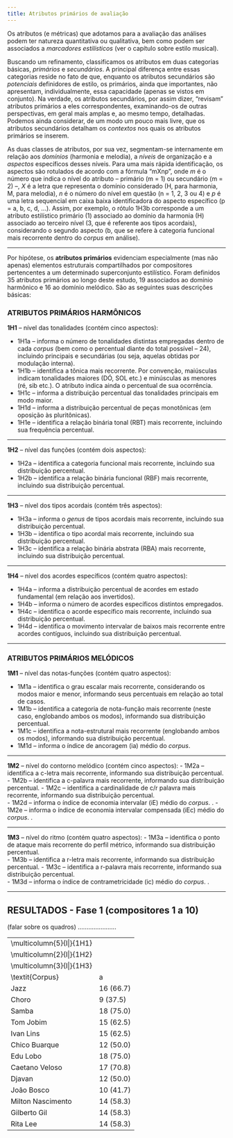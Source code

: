 ```yaml
---
title: Atributos primários de avaliação
---
```

Os atributos (e métricas) que adotamos para a avaliação das análises podem ter natureza quantitativa ou qualitativa, bem como podem ser associados a *marcadores estilísticos* (ver o capítulo sobre estilo musical). 

Buscando um refinamento, classificamos os atributos em duas categorias básicas, *primários* e *secundários*. A principal diferença entre essas categorias reside no fato de que, enquanto os atributos secundários são *potenciais* definidores de estilo, os primários, ainda que importantes, não apresentam, individualmente, essa capacidade (apenas se vistos em conjunto). Na verdade, os atributos secundários, por assim dizer, "revisam" atributos primários a eles correspondentes, examinando-os de outras perspectivas, em geral mais amplas e, ao mesmo tempo, detalhadas. Podemos ainda considerar, de um modo um pouco mais livre, que os atributos secundários detalham os *contextos* nos quais os atributos primários se inserem.

As duas classes de atributos, por sua vez, segmentam-se internamente em relação aos *domínios* (harmonia e melodia), a *níveis* de organização e a *aspectos* específicos desses níveis. Para uma mais rápida identificação, os aspectos são rotulados de acordo com a fórmula "mXnp", onde *m* é o número que indica o nível do atributo -- primário (m = 1) ou secundário (m = 2) --, *X* é a letra que representa o domínio considerado (H, para harmonia, M, para melodia), *n* é o número do nível em questão (n = 1, 2, 3 ou 4) e *p* é uma letra sequencial em caixa baixa identificadora do aspecto específico (p = a, b, c, d, ...). Assim, por exemplo, o rótulo 1H3b corresponde a um atributo estilístico primário (1) associado ao domínio da harmonia (H) associado ao terceiro nível (3, que é referente aos tipos acordais), considerando o segundo aspecto (b, que se refere à categoria funcional mais recorrente dentro do *corpus* em análise).

---

Por hipótese, os **atributos primários** evidenciam especialmente (mas não apenas) elementos estruturais compartilhados por compositores pertencentes a um determinado superconjunto estilístico. Foram definidos 35 atributos primários ao longo deste estudo, 19 associados ao domínio harmônico e 16 ao domínio melódico. São as seguintes suas descrições básicas:

### ATRIBUTOS PRIMÁRIOS HARMÔNICOS
**1H1** -- nível das tonalidades (contém cinco aspectos):

- 1H1a -- informa o número de tonalidades distintas empregadas dentro de cada *corpus* (bem como o percentual diante do total possível -- 24), incluindo principais e secundárias (ou seja, aquelas obtidas por modulação interna).
- 1H1b -- identifica a tônica mais recorrente. Por convenção, maiúsculas indicam tonalidades maiores (DÓ, SOL etc.) e minúsculas as menores (ré, sib etc.). O atributo indica ainda o percentual de sua ocorrência.  
- 1H1c -- informa a distribuição percentual das tonalidades principais em modo maior.         
- 1H1d -- informa a distribuição percentual de peças monotônicas (em oposição às pluritônicas).             
- 1H1e -- identifica a relação binária tonal (RBT) mais recorrente, incluindo sua frequência percentual. 

---

**1H2** -- nível das funções (contém dois aspectos):

- 1H2a -- identifica a categoria funcional mais recorrente, incluindo sua distribuição percentual.  
- 1H2b -- identifica a relação binária funcional (RBF) mais recorrente, incluindo sua distribuição percentual.    

---

**1H3** -- nível dos tipos acordais (contém três aspectos):

- 1H3a -- informa o *genus* de tipos acordais mais recorrente, incluindo sua distribuição percentual.  
- 1H3b -- identifica o tipo acordal mais recorrente, incluindo sua distribuição percentual.         
- 1H3c -- identifica a relação binária abstrata (RBA) mais recorrente, incluindo sua distribuição percentual.

---

**1H4** -- nível dos acordes específicos (contém quatro aspectos):

- 1H4a -- informa a distribuição percentual de acordes em estado fundamental (em relação aos invertidos). 
- 1H4b -- informa o número de acordes específicos distintos empregados.     
- 1H4c -- identifica o acorde específico mais recorrente, incluindo sua distribuição percentual.        
- 1H4d -- identifica o movimento intervalar de baixos mais recorrente entre acordes contíguos, incluindo sua distribuição percentual.   

------

### ATRIBUTOS PRIMÁRIOS MELÓDICOS
**1M1** -- nível das notas-funções (contém quatro aspectos):

- 1M1a -- identifica o grau escalar mais recorrente, considerando os modos maior e menor, informando seus percentuais em relação ao total de casos.
- 1M1b -- identifica a categoria de nota-função mais recorrente (neste caso, englobando ambos os modos), informando sua distribuição percentual.           
- 1M1c -- identifica a nota-estrutural mais recorrente (englobando ambos os modos), informando sua distribuição percentual.           
- 1M1d -- informa o índice de ancoragem (ia) médio do *corpus*.   

---

**1M2** -- nível do contorno melódico (contém cinco aspectos):
- 1M2a -- identifica a c-letra mais recorrente, informando sua distribuição percentual.     
- 1M2b -- identifica a c-palavra mais recorrente, informando sua distribuição percentual. 
- 1M2c -- identifica a cardinalidade de c/r palavra mais recorrente, informando sua distribuição percentual.  
- 1M2d -- informa o índice de economia intervalar (iE) médio do *corpus*. .
- 1M2e -- informa o índice de economia intervalar compensada (iEc) médio do *corpus*. . 

---

**1M3** -- nível do ritmo (contém quatro aspectos):
- 1M3a -- identifica o ponto de ataque mais recorrente do perfil métrico, informando sua distribuição percentual.    
- 1M3b -- identifica a r-letra mais recorrente, informando sua distribuição percentual. 
- 1M3c -- identifica a r-palavra mais recorrente, informando sua distribuição percentual.  
- 1M3d -- informa o índice de contrametricidade (ic) médio do *corpus*. .

---------------------------------

## RESULTADOS - Fase 1 (compositores 1 a 10)

(falar sobre os quadros) ......................

|                                  |              |
|----------------------------------|--------------|
| \\multicolumn\{5\}\{l\|\}\{1H1\} |              |
| \\multicolumn\{2\}\{l\|\}\{1H2\} |              |
| \\multicolumn\{3\}\{l\|\}\{1H3\} |              |
| \\textit\{Corpus\}               | a            | b               | c     | d     | e                      | a           | b              | a           | b            | c               | a     | b   | c               | d           |
| Jazz                             | 16 \(66\.7\) | DÓ \(26\.5\)    | 83\.7 | 46\.0 | M4M \(18\.6\)          | I \(19\.6\) | V\|I \(11\.2\) | Y \(37\.0\) | Y0 \(20\.0\) | z\|5Y \(16\.8\) | 98\.7 | 241 | Gm7 \(3\.3\)    | 5 \(49\.3\) |
| Choro                            | 9 \(37\.5\)  | FÁ \(36\.0\)    | 72\.0 | \-    | M5M \(29\.0\)          | I \(27\.8\) | V\|I \(15\.7\) | Y \(43\.0\) | v0 \(42\.3\) | Y\|5v \(13\.9\) | 77\.7 | 89  | F \(9\.1\)      | 5 \(33\.6\) |
| Samba                            | 18 \(75\.0\) | SOL \(18\.0\)   | 80\.0 | 86\.0 | M9m \(38\.5\)          | I \(28\.6\) | V\|I \(17\.1\) | Y \(45\.6\) | Y0 \(44\.7\) | Y\|5V \(15\.2\) | 74\.3 | 85  | G7 \(7\.6\)     | 5 \(38\.1\) |
| Tom Jobim                        | 15 \(62\.5\) | DÓ \(20\.0\)    | 76\.0 | 52\.0 | M3M \(11\.5\)          | I \(20\.1\) | V\|I \(5\.6\)  | Y \(36\.1\) | z0 \(17\.6\) | z\|5Y \(9\.0\)  | 92\.2 | 360 | Dm7 \(3\.6\)    | 5 \(32\.4\) |
| Ivan Lins                        | 15 \(62\.5\) | LÁ \(16\.0\)    | 84\.0 | 40\.0 | M3M \(16\.3\)          | I \(20\.8\) | V\|I \(7\.0\)  | Y \(41\.3\) | z2 \(10\.4\) | Y\|0Y \(12\.3\) | 88\.1 | 337 | Bm7\.9 \(1\.9\) | 5 \(33\.1\) |
| Chico Buarque                    | 12 \(50\.0\) | DÓ \(18\.4\)    | 69\.4 | 60\.0 | M9m \(14\.9\)          | V \(17\.3\) | V\|I \(9\.1\)  | Y \(42\.3\) | Y0 \(20\.4\) | z\|5Y \(8\.6\)  | 78\.4 | 230 | A7 \(4\.3\)     | 5 \(30\.4\) |
| Edu Lobo                         | 18 \(75\.0\) | DÓ/RÉ \(12\.0\) | 54\.0 | 44\.0 | M4M \(12\.2\)          | I \(22\.7\) | V\|I \(8\.8\)  | Y \(39\.2\) | z0 \(11\.7\) | z\|5Y \(8\.0\)  | 83\.8 | 366 | Am7 \(2\.7\)    | 5 \(24\.1\) |
| Caetano Veloso                   | 17 \(70\.8\) | DÓ \(26\.0\)    | 84\.0 | 58\.0 | M10M \(12\.2\)         | I \(23\.2\) | V\|I \(12\.5\) | Y \(34\.3\) | V0 \(23\.3\) | z\|5Y \(12\.5\) | 96\.5 | 167 | C \(6\.1\)      | 5 \(43\.5\) |
| Djavan                           | 12 \(50\.0\) | RÉ/LÁ \(15\.7\) | 74\.5 | 62\.7 | M10M/M9m/m8M \(10\.0\) | I \(19\.3\) | V\|I \(8\.2\)  | Y \(39\.4\) | z0 \(16\.3\) | z\|5Y \(10\.0\) | 93\.4 | 230 | Am7 \(3\.1\)    | 5 \(36\.9\) |
| João Bosco                       | 10 \(41\.7\) | RÉ \(18\.0\)    | 56\.0 | 74\.0 | M0m \(15\.1\)          | I \(24\.4\) | V\|I \(9\.6\)  | Y \(39\.8\) | Y0 \(13\.8\) | Y\|5Y \(7\.6\)  | 91\.1 | 276 | B7 \(3\.4\)     | 5 \(31\.4\) |
| Milton Nascimento                | 14 \(58\.3\) | ré \(20\.0\)    | 52\.0 | 60\.0 | M7M/M0m/m0M \(9\.3\)   | I \(35\.4\) | V\|I \(7\.7\)  | V \(30\.1\) | V0 \(25\.2\) | V\|7V \(4\.2\)  | 71\.7 | 217 | G \(6\.2\)      | 0 \(29\.4\) |
| Gilberto Gil                     | 14 \(58\.3\) | DÓ \(18\.0\)    | 84\.0 | 54\.0 | M9m \(13\.2\)          | I \(24\.6\) | V\|I \(9\.8\)  | Y \(43\.0\) | Y0 \(23\.3\) | Y\|5Y \(8\.3\)  | 92\.8 | 207 | A7 \(3\.9\)     | 5 \(35\.3\) |
| Rita Lee                         | 14 \(58\.3\) | LÁ \(19\.6\)    | 64\.7 | 74\.5 | M5M \(17\.9\)          | I \(24\.9\) | V\|I \(9\.7\)  | Y \(38\.6\) | V0 \(29\.0\) | z\|5Y \(8\.2\)  | 96\.2 | 147 | A \(5\.5\)      | 5 \(32\.7\) |
